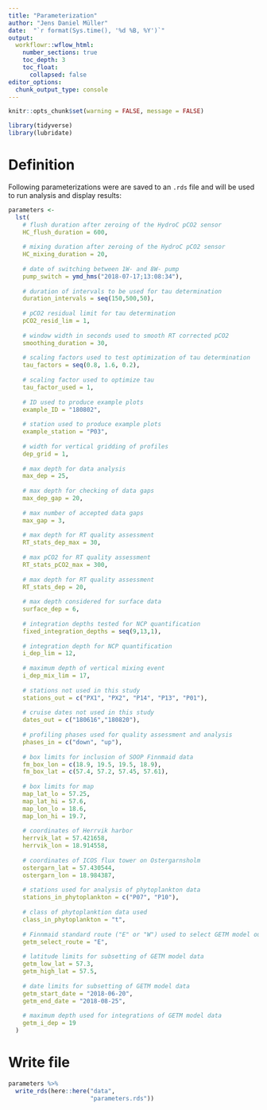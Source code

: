 ```yaml
---
title: "Parameterization"
author: "Jens Daniel Müller"
date:  "`r format(Sys.time(), '%d %B, %Y')`"
output: 
  workflowr::wflow_html:
    number_sections: true
    toc_depth: 3
    toc_float:
      collapsed: false
editor_options:
  chunk_output_type: console
---
```


```r
knitr::opts_chunk$set(warning = FALSE, message = FALSE)
```

```r
library(tidyverse)
library(lubridate)
```

# Definition

Following parameterizations were are saved to an `.rds` file and will be used to run analysis and display results:

```r
parameters <-
  lst(
    # flush duration after zeroing of the HydroC pCO2 sensor
    HC_flush_duration = 600,
    
    # mixing duration after zeroing of the HydroC pCO2 sensor
    HC_mixing_duration = 20,
    
    # date of switching between 1W- and 8W- pump
    pump_switch = ymd_hms("2018-07-17;13:08:34"),
    
    # duration of intervals to be used for tau determination
    duration_intervals = seq(150,500,50),
    
    # pCO2 residual limit for tau determination
    pCO2_resid_lim = 1,
    
    # window width in seconds used to smooth RT corrected pCO2
    smoothing_duration = 30,
    
    # scaling factors used to test optimization of tau determination
    tau_factors = seq(0.8, 1.6, 0.2),
    
    # scaling factor used to optimize tau
    tau_factor_used = 1,
    
    # ID used to produce example plots
    example_ID = "180802",
    
    # station used to produce example plots
    example_station = "P03",
    
    # width for vertical gridding of profiles 
    dep_grid = 1,
    
    # max depth for data analysis
    max_dep = 25,
    
    # max depth for checking of data gaps
    max_dep_gap = 20,
    
    # max number of accepted data gaps
    max_gap = 3,
    
    # max depth for RT quality assessment
    RT_stats_dep_max = 30,
    
    # max pCO2 for RT quality assessment
    RT_stats_pCO2_max = 300,
    
    # max depth for RT quality assessment
    RT_stats_dep = 20,
    
    # max depth considered for surface data
    surface_dep = 6,
    
    # integration depths tested for NCP quantification
    fixed_integration_depths = seq(9,13,1),
    
    # integration depth for NCP quantification
    i_dep_lim = 12,
    
    # maximum depth of vertical mixing event
    i_dep_mix_lim = 17,
    
    # stations not used in this study
    stations_out = c("PX1", "PX2", "P14", "P13", "P01"),
    
    # cruise dates not used in this study
    dates_out = c("180616","180820"),
    
    # profiling phases used for quality assessment and analysis
    phases_in = c("down", "up"),
    
    # box limits for inclusion of SOOP Finnmaid data
    fm_box_lon = c(18.9, 19.5, 19.5, 18.9),
    fm_box_lat = c(57.4, 57.2, 57.45, 57.61),
    
    # box limits for map
    map_lat_lo = 57.25,
    map_lat_hi = 57.6,
    map_lon_lo = 18.6,
    map_lon_hi = 19.7,
    
    # coordinates of Herrvik harbor
    herrvik_lat = 57.421658,
    herrvik_lon = 18.914558,
    
    # coordinates of ICOS flux tower on Ostergarnsholm
    ostergarn_lat = 57.430544,
    ostergarn_lon = 18.984387,
    
    # stations used for analysis of phytoplankton data
    stations_in_phytoplankton = c("P07", "P10"),
    
    # class of phytoplanktion data used
    class_in_phytoplankton = "t",
    
    # Finnmaid standard route ("E" or "W") used to select GETM model output
    getm_select_route = "E",
    
    # latitude limits for subsetting of GETM model data
    getm_low_lat = 57.3,
    getm_high_lat = 57.5,
    
    # date limits for subsetting of GETM model data
    getm_start_date = "2018-06-20",
    getm_end_date = "2018-08-25",
    
    # maximum depth used for integrations of GETM model data
    getm_i_dep = 19
  )


```

# Write file

```r

parameters %>%
  write_rds(here::here("data",
                       "parameters.rds"))


```
